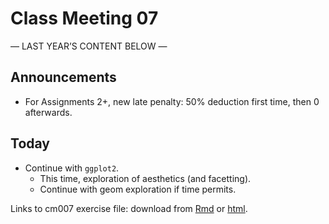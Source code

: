 # Class Meeting 07

--- LAST YEAR'S CONTENT BELOW ---

## Announcements

- For Assignments 2+, new late penalty: 50% deduction first time, then 0 afterwards.

## Today

- Continue with `ggplot2`.
    - This time, exploration of aesthetics (and facetting). 
    - Continue with geom exploration if time permits. 

Links to cm007 exercise file: download from [Rmd](https://github.com/STAT545-UBC/Classroom/blob/master/notes/cm007-exercise.Rmd) or 
[html](http://stat545.com/Classroom/notes/cm007-exercise.nb.html).


